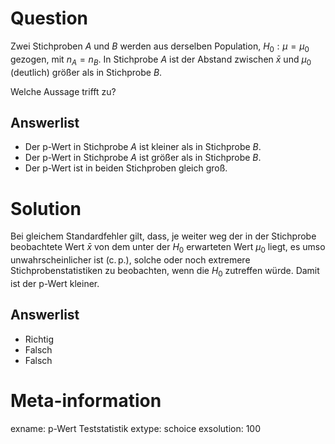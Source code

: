 Question
========

Zwei Stichproben $A$ und $B$ werden aus derselben Population, $H_0: \mu = \mu_0$ gezogen, mit $n_A=n_B$. In Stichprobe $A$ ist der Abstand zwischen $\bar{x}$ und $\mu_0$ (deutlich) größer als in Stichprobe $B$.

Welche Aussage trifft zu?

Answerlist
----------
* Der p-Wert in Stichprobe $A$ ist kleiner als in Stichprobe $B$.
* Der p-Wert in Stichprobe $A$ ist größer als in Stichprobe $B$.
* Der p-Wert ist in beiden Stichproben gleich groß.

Solution
========

Bei gleichem Standardfehler gilt, dass, je weiter weg der in der Stichprobe beobachtete Wert $\bar{x}$ von dem unter der $H_0$ erwarteten Wert $\mu_0$ liegt, es umso unwahrscheinlicher ist (c.$\,$p.), solche oder noch extremere Stichprobenstatistiken zu beobachten, wenn die $H_0$ zutreffen würde.
Damit ist der p-Wert kleiner.

Answerlist
----------
* Richtig
* Falsch
* Falsch

Meta-information
================
exname: p-Wert Teststatistik
extype: schoice
exsolution: 100